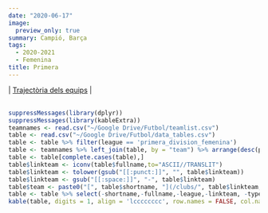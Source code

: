 ```yaml
---
date: "2020-06-17"
image:
  preview_only: true
summary: Campió, Barça
tags:
  - 2020-2021
  - Femenina
title: Primera
---
```

 | [Trajectòria dels equips](/competicions/primera-trajectoria/) |
<br>
<br>
```r
suppressMessages(library(dplyr))
suppressMessages(library(kableExtra))
teamnames <- read.csv("~/Google Drive/Futbol/teamlist.csv")
table <- read.csv("~/Google Drive/Futbol/data_tables.csv")
table <- table %>% filter(league == 'primera_division_femenina')
table <- teamnames %>% left_join(table, by = "team") %>% arrange(desc(proj.points))
table <- table[complete.cases(table),]
table$linkteam <- iconv(table$fullname,to="ASCII//TRANSLIT")
table$linkteam <- tolower(gsub("[[:punct:]]", "", table$linkteam))
table$linkteam <- gsub("[[:space:]]", "-", table$linkteam)
table$team <- paste0("[", table$shortname, "](/clubs/", table$linkteam,"-",table$league,")")
table <- table %>% select(-shortname,-fullname,-league,-linkteam, -typex)
kable(table, digits = 1, align = 'lcccccccc', row.names = FALSE, col.names = c('Club', 'Punts', 'GD', 'Campió', 'UCL', 'Descens', 'Favor', 'Contra', 'Qualitat')) %>% add_header_above(c('Projecció de la Classificació' = 1, 'Final' = 2, 'Probabilitat (%)' = 3, 'xGols' = 3)) %>% column_spec(1, bold = T) %>% column_spec(3, border_right = T) %>% column_spec(6, border_right = T)
```
